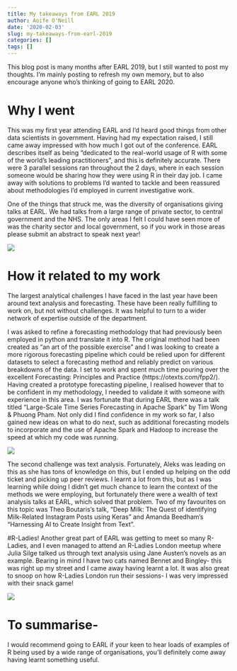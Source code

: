 ```yaml
---
title: My takeaways from EARL 2019
author: Aoife O'Neill
date: '2020-02-03'
slug: my-takeaways-from-earl-2019
categories: []
tags: []
---
```


This blog post is many months after EARL 2019, but I still wanted to post my thoughts. I’m mainly posting to refresh my own memory, but to also encourage anyone who’s thinking of going to EARL 2020.

# Why I went
This was my first year attending EARL and I’d heard good things from other data scientists in government. Having had my expectation raised, I still came away impressed with how much I got out of the conference. EARL describes itself as being “dedicated to the real-world usage of R with some of the world’s leading practitioners”, and this is definitely accurate. There were 3 parallel sessions ran throughout the 2 days, where in each session someone would be sharing how they were using R in their day job. I came away with solutions to problems I’d wanted to tackle and been reassured about methodologies I’d employed in current investigative work. 

One of the things that struck me, was the diversity of organisations giving talks at EARL. We had talks from a large range of private sector, to central government and the NHS. The only areas I felt I could have seen more of was the charity sector and local government, so if you work in those areas please submit an abstract to speak next year!

![](https://media.giphy.com/media/I1nwVpCaB4k36/giphy.gif)

# How it related to my work
The largest analytical challenges I have faced in the last year have been around text analysis and forecasting. These have been really fulfilling to work on, but not without challenges. It was helpful to turn to a wider network of expertise outside of the department.

I was asked to refine a forecasting methodology that had previously been employed in python and translate it into R. The original method had been created as “an art of the possible exercise” and I was looking to create a more rigorous forecasting pipeline which could be relied upon for different datasets to select a forecasting method and reliably predict on various breakdowns of the data. 
I set to work and spent much time pouring over the excellent Forecasting: Principles and Practice (https://otexts.com/fpp2/). Having created a prototype forecasting pipeline, I realised however that to be confident in my methodology, I needed to validate it with someone with experience in this area. I was fortunate that during EARL there was a talk titled “Large-Scale Time Series Forecasting in Apache Spark” by Tim Wong & Phuong Pham. Not only did I find confidence in my work so far, I also gained new ideas on what to do next, such as additional forecasting models to incorporate and the use of Apache Spark and Hadoop to increase the speed at which my code was running. 

![](https://media.giphy.com/media/EtP0lWrUUd0Ws/giphy.gif)

The second challenge was text analysis. Fortunately, Aleks was leading on this as she has tons of knowledge on this, but I ended up helping on the odd ticket and picking up peer reviews. I learnt a lot from this, but as I was learning while doing I didn’t get much chance to learn the context of the methods we were employing, but fortunately there were a wealth of text analysis talks at EARL, which solved that problem. Two of my favourites on this topic was Theo Boutaris’s talk, “Deep Milk: The Quest of identifying Milk-Related Instagram Posts using Keras” and Amanda Beedham’s “Harnessing AI to Create Insight from Text”. 

#R-Ladies!
Another great part of EARL was getting to meet so many R-Ladies, and I even managed to attend an R-Ladies London meetup where Julia Silge talked us through text analysis using Jane Austen’s novels as an example. Bearing in mind I have two cats named Bennet and Bingley- this was right up my street and I came away having learnt a lot. It was also great to snoop on how R-Ladies London run their sessions- I was very impressed with their snack game!

![](https://media.giphy.com/media/gx656616VR5ew/giphy.gif)

# To summarise-
I would recommend going to EARL if your keen to hear loads of examples of R being used by a wide range of organisations, you’ll definitely come away having learnt something useful.

